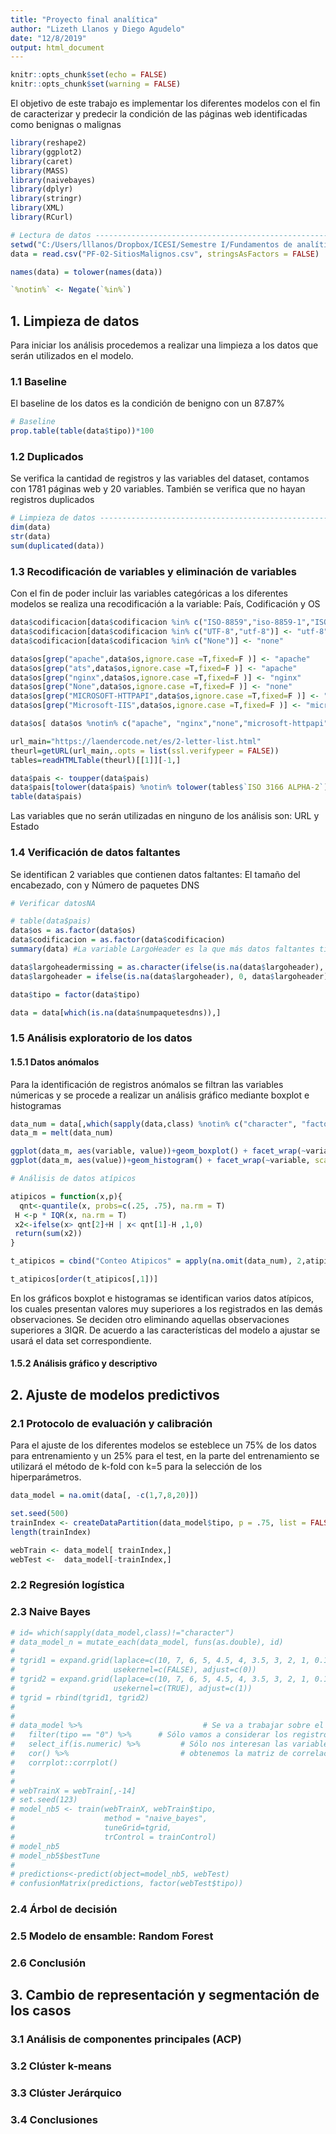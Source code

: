 ```yaml
---
title: "Proyecto final analítica"
author: "Lizeth Llanos y Diego Agudelo"
date: "12/8/2019"
output: html_document
---
```


```r
knitr::opts_chunk$set(echo = FALSE)
knitr::opts_chunk$set(warning = FALSE)

```
El objetivo de este trabajo es implementar los diferentes modelos con el fin de caracterizar y predecir la condición de las páginas web identificadas como benignas o malignas

```r
library(reshape2)
library(ggplot2)
library(caret)
library(MASS)
library(naivebayes)
library(dplyr)
library(stringr)
library(XML)
library(RCurl)

# Lectura de datos --------------------------------------------------------
setwd("C:/Users/lllanos/Dropbox/ICESI/Semestre I/Fundamentos de analítica I/Proyecto final")
data = read.csv("PF-02-SitiosMalignos.csv", stringsAsFactors = FALSE)

names(data) = tolower(names(data))

`%notin%` <- Negate(`%in%`)

```

## 1. Limpieza de datos

Para iniciar los análisis procedemos a realizar una limpieza a los datos que serán utilizados en el modelo.

### 1.1 Baseline

El baseline de los datos es la condición de benigno con un 87.87% 
```r
# Baseline
prop.table(table(data$tipo))*100

```
### 1.2 Duplicados 
Se verifica la cantidad de registros y las variables del dataset, contamos con 1781 páginas web y 20 variables. También se verifica que no hayan registros duplicados

```r
# Limpieza de datos -------------------------------------------------------
dim(data)
str(data)
sum(duplicated(data))

```

### 1.3 Recodificación de variables y eliminación de variables

Con el fin de poder incluir las variables categóricas a los diferentes modelos se realiza una recodificación a la variable: País, Codificación y OS

```r
data$codificacion[data$codificacion %in% c("ISO-8859","iso-8859-1","ISO-8859-1","windows-1251","windows-1252")] <- "iso"
data$codificacion[data$codificacion %in% c("UTF-8","utf-8")] <- "utf-8"
data$codificacion[data$codificacion %in% c("None")] <- "none"

data$os[grep("apache",data$os,ignore.case =T,fixed=F )] <- "apache"
data$os[grep("ats",data$os,ignore.case =T,fixed=F )] <- "apache"
data$os[grep("nginx",data$os,ignore.case =T,fixed=F )] <- "nginx"
data$os[grep("None",data$os,ignore.case =T,fixed=F )] <- "none"
data$os[grep("MICROSOFT-HTTPAPI",data$os,ignore.case =T,fixed=F )] <- "microsoft-httpapi"
data$os[grep("Microsoft-IIS",data$os,ignore.case =T,fixed=F )] <- "microsoft-iis"

data$os[ data$os %notin% c("apache", "nginx","none","microsoft-httpapi","microsoft-iis") ] <- "none"

url_main="https://laendercode.net/es/2-letter-list.html"
theurl=getURL(url_main,.opts = list(ssl.verifypeer = FALSE))
tables=readHTMLTable(theurl)[[1]][-1,]

data$pais <- toupper(data$pais)
data$pais[tolower(data$pais) %notin% tolower(tables$`ISO 3166 ALPHA-2`)]<-"none"
table(data$pais)
```

Las variables que no serán utilizadas en ninguno de los análisis son: URL y Estado

### 1.4 Verificación de datos faltantes

Se identifican 2 variables que contienen datos faltantes: El tamaño del encabezado, con  y Número de paquetes DNS  

```r
# Verificar datosNA

# table(data$pais)
data$os = as.factor(data$os)
data$codificacion = as.factor(data$codificacion)
summary(data) #La variable LargoHeader es la que más datos faltantes tiene

data$largoheadermissing = as.character(ifelse(is.na(data$largoheader), 1, 0))
data$largoheader = ifelse(is.na(data$largoheader), 0, data$largoheader)

data$tipo = factor(data$tipo)

data = data[which(is.na(data$numpaquetesdns)),]
```


### 1.5 Análisis exploratorio de los datos

#### 1.5.1 Datos anómalos
Para la identificación de registros anómalos se filtran las variables númericas y se procede a realizar un análisis gráfico mediante boxplot e histogramas

```r
data_num = data[,which(sapply(data,class) %notin% c("character", "factor"))]
data_m = melt(data_num)

ggplot(data_m, aes(variable, value))+geom_boxplot() + facet_wrap(~variable, scales = "free")
ggplot(data_m, aes(value))+geom_histogram() + facet_wrap(~variable, scales = "free")

# Análisis de datos atípicos

atipicos = function(x,p){
  qnt<-quantile(x, probs=c(.25, .75), na.rm = T)
 H <-p * IQR(x, na.rm = T)
 x2<-ifelse(x> qnt[2]+H | x< qnt[1]-H ,1,0)
 return(sum(x2))
}

t_atipicos = cbind("Conteo Atipicos" = apply(na.omit(data_num), 2,atipicos,5),"% Atipicos" = apply(na.omit(data_num), 2,atipicos,5)/1781*100)

t_atipicos[order(t_atipicos[,1])]
```

En los gráficos boxplot e histogramas se identifican varios datos atípicos, los cuales presentan valores muy superiores a los registrados en las demás observaciones. Se deciden  otro eliminando aquellas observaciones superiores a 3IQR. De acuerdo a las características del modelo a ajustar se usará el data set correspondiente.

#### 1.5.2 Análisis gráfico y descriptivo

## 2. Ajuste de modelos predictivos

### 2.1 Protocolo de evaluación y calibración

Para el ajuste de los diferentes modelos se esteblece un 75% de los datos para entrenamiento y un 25% para el test, en la parte del entrenamiento se utilizará el método de k-fold con k=5 para la selección de los hiperparámetros.

```r
data_model = na.omit(data[, -c(1,7,8,20)])

set.seed(500) 
trainIndex <- createDataPartition(data_model$tipo, p = .75, list = FALSE, times = 1)
length(trainIndex)

webTrain <- data_model[ trainIndex,]
webTest <-  data_model[-trainIndex,]

```

### 2.2 Regresión logística

### 2.3 Naive Bayes

```r
# id= which(sapply(data_model,class)!="character")
# data_model_n = mutate_each(data_model, funs(as.double), id)
# 
# tgrid1 = expand.grid(laplace=c(10, 7, 6, 5, 4.5, 4, 3.5, 3, 2, 1, 0.1, 0.01, 0.001, 0.0001, 0), 
#                      usekernel=c(FALSE), adjust=c(0))
# tgrid2 = expand.grid(laplace=c(10, 7, 6, 5, 4.5, 4, 3.5, 3, 2, 1, 0.1, 0.01, 0.001, 0.0001, 0), 
#                      usekernel=c(TRUE), adjust=c(1))
# tgrid = rbind(tgrid1, tgrid2)
# 
# 
# data_model %>%                           # Se va a trabajar sobre el dataset completo
#   filter(tipo == "0") %>%      # Sólo vamos a considerar los registros con el "LEAVE" en la variable objetivo
#   select_if(is.numeric) %>%         # Sólo nos interesan las variables numéricas
#   cor() %>%                         # obtenemos la matriz de correlaciones
#   corrplot::corrplot()    
# 
# 
# webTrainX = webTrain[,-14]
# set.seed(123) 
# model_nb5 <- train(webTrainX, webTrain$tipo,
#                    method = "naive_bayes", 
#                    tuneGrid=tgrid,
#                    trControl = trainControl)
# model_nb5
# model_nb5$bestTune
# 
# predictions<-predict(object=model_nb5, webTest)
# confusionMatrix(predictions, factor(webTest$tipo))
```

### 2.4 Árbol de decisión


### 2.5 Modelo de ensamble: Random Forest


### 2.6 Conclusión

## 3. Cambio de representación y segmentación de los casos

### 3.1 Análisis de componentes principales (ACP)

### 3.2 Clúster k-means

### 3.3 Clúster Jerárquico

### 3.4 Conclusiones
